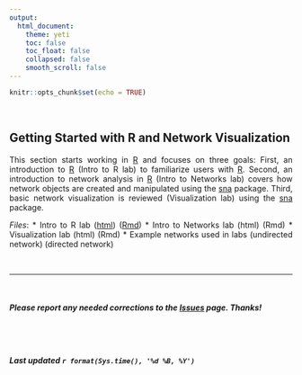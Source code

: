 ```yaml
---
output: 
  html_document:
    theme: yeti
    toc: false
    toc_float: false
    collapsed: false
    smooth_scroll: false
---
```


<style>
body {
text-align: justify}
</style>

```r
knitr::opts_chunk$set(echo = TRUE)
```
<br>

## Getting Started with R and Network Visualization

This section starts working in [R](http://cran.r-project.org/) and focuses on three goals: First, an introduction to [R](http://cran.r-project.org/) (Intro to R lab) to familiarize users with [R](http://cran.r-project.org/). Second, an introduction to network analysis in [R](http://cran.r-project.org/) (Intro to Networks lab) covers how network objects are created and manipulated using the [sna](https://cran.r-project.org/web/packages/sna/index.html) package. Third, basic network visualization is reviewed (Visualization lab) using the [sna](https://cran.r-project.org/web/packages/sna/index.html) package.

*Files*:
* Intro to R lab ([html](labs/CRJ_605_Networks_1_INTRO_R_lab.html)) ([Rmd](labs/CRJ_605_Networks_1_INTRO_R_lab.Rmd))
* Intro to Networks lab (html) (Rmd)
* Visualization lab (html) (Rmd)
* Example networks used in labs (undirected network) (directed network)

<br>

____

<br>

##### ***Please*** report any needed corrections to the [Issues](https://github.com/jacobtnyoung/SAND/issues) page. Thanks!

<br>
<br>


###### ***Last updated `r format(Sys.time(), '%d %B, %Y')`***